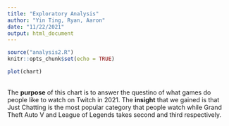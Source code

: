 ```yaml
---
title: "Exploratory Analysis"
author: "Yin Ting, Ryan, Aaron"
date: "11/22/2021"
output: html_document
---
```


```r
source("analysis2.R")
knitr::opts_chunk$set(echo = TRUE)

```


```r
plot(chart)
```
<br>
The **purpose** of this chart is to answer the questino of what games do people like to watch on Twitch in 2021. The **insight** that we gained is that
Just Chatting is the most popular category that people watch while Grand Theft
Auto V and League of Legends takes second and third respectively. 

